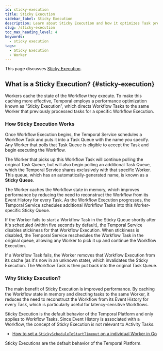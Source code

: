 ```yaml
---
id: sticky-execution
title: Sticky Execution
sidebar_label: Sticky Execution
description: Learn about Sticky Execution and how it optimizes Task processing in Temporal by caching Workflow state locally.
slug: /sticky-execution
toc_max_heading_level: 4
keywords:
  - sticky execution
tags:
  - Sticky Execution
  - Worker
---
```


This page discusses [Sticky Execution](#sticky-execution). 

## What is a Sticky Execution? {#sticky-execution}

Workers cache the state of the Workflow they execute. 
To make this caching more effective, Temporal employs a performance optimization known as "Sticky Execution", which directs Workflow Tasks to the same Worker that previously processed tasks for a specific Workflow Execution.

### How Sticky Execution Works
Once Workflow Execution begins, the Temporal Service schedules a Workflow Task and puts it into a Task Queue with the name you specify. 
Any Worker that polls that Task Queue is eligible to accept the Task and begin executing the Workflow.

The Worker that picks up this Workflow Task will continue polling the original Task Queue, but will also begin polling an additional Task Queue, which the Temporal Service shares exclusively with that specific Worker. 
This queue, which has an automatically-generated name, is known as a **Sticky Queue**.

The Worker caches the Workflow state in memory, which improves performance by reducing the need to reconstruct the Workflow from its Event History for every Task.
As the Workflow Execution progresses, the Temporal Service schedules additional Workflow Tasks into this Worker-specific Sticky Queue.

If the Worker fails to start a Workflow Task in the Sticky Queue shortly after it's scheduled (within five seconds by default), the Temporal Service disables stickiness for that Workflow Execution.
When stickiness is disabled, the Temporal Service reschedules the Workflow Task in the original queue, allowing any Worker to pick it up and continue the Workflow Execution.

If a Workflow Task fails, the Worker removes that Workflow Execution from its cache (as it's now in an unknown state), which invalidates the Sticky Execution. 
The Workflow Task is then put back into the original Task Queue.

### Why Sticky Execution?

The main benefit of Sticky Execution is improved performance. 
By caching the Workflow state in memory and directing tasks to the same Worker, it reduces the need to reconstruct the Workflow from its Event History for every Task, which is particularly useful for latency-sensitive Workflows.

Sticky Execution is the default behavior of the Temporal Platform and only applies to Workflow Tasks. 
Since Event History is associated with a Workflow, the concept of Sticky Execution is not relevant to Activity Tasks.

- [How to set a `StickyScheduleToStartTimeout` on a individual Worker in Go](/develop/go/core-application#stickyscheduletostarttimeout)

Sticky Executions are the default behavior of the Temporal Platform.